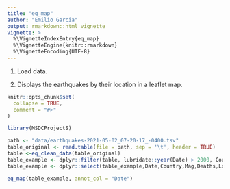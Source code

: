 ---
title: "eq_map"
author: "Emilio Garcia"
output: rmarkdown::html_vignette
vignette: >
  %\VignetteIndexEntry{eq_map}
  %\VignetteEngine{knitr::rmarkdown}
  %\VignetteEncoding{UTF-8}
---

1. Load data.

2. Displays the earthquakes by their location in a leaflet map.


```{r, include = FALSE}
knitr::opts_chunk$set(
  collapse = TRUE,
  comment = "#>"
)
```

```{r setup}
library(MSDCProjectS)
```

```{r}
path <- "data/earthquakes-2021-05-02_07-20-17_-0400.tsv"
table_original <- read.table(file = path, sep = '\t', header = TRUE)
table <-eq_clean_data(table_original)
table_example <- dplyr::filter(table, lubridate::year(Date) > 2000, Country %in% c("CHINA","JAPAN"))
table_example <- dplyr::select(table_example,Date,Country,Mag,Deaths,Location.Name, Longitude, Latitude)
```


```{r}
eq_map(table_example, annot_col = "Date")
```
